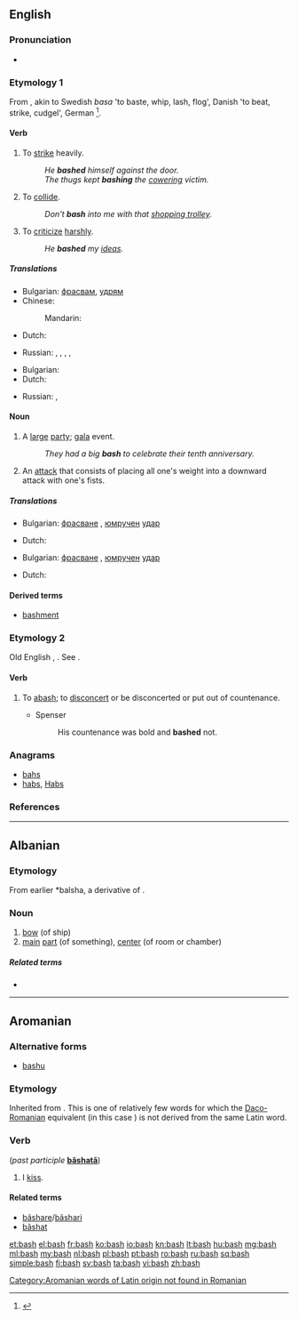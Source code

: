 ==English==

===Pronunciation===
* {{rhymes|æʃ}}

===Etymology 1===
From {{etyl|non|en}}, akin to Swedish ''basa'' 'to baste, whip, lash, flog', Danish {{term|baske||lang=da}} 'to beat, strike, cudgel', German {{term|patschen||to slap|lang=de}}<ref>{{R:ODS online|baske}}</ref>.

====Verb====
{{en-verb|bash|es}}

# To [[strike]] heavily.
#: ''He '''bashed''' himself against the door.''
#: ''The thugs kept '''bashing''' the [[cower]]ing victim.''
# To [[collide]].
#: ''Don't '''bash''' into me with that [[shopping trolley]].''
# To [[criticize]] [[harsh]]ly.
#: ''He '''bashed''' my [[idea]]s.''

=====Translations=====
{{trans-top|to strike}}
* Bulgarian: [[фрасвам]], [[удрям]]
* Chinese:
*: Mandarin: {{t+|cmn|揍|tr=zòu|sc=Hani}}
* Dutch: {{t|nl|neerslagen}}
{{trans-mid}}
* Russian: {{t+|ru|колотить|tr=kolotítʹ|sc=Cyrl}} {{impf}}, {{t+|ru|поколотить|tr=pokolotítʹ|sc=Cyrl}} {{pf.}}, {{t+|ru|бить|tr=bitʹ|sc=Cyrl}} {{impf}}, {{t+|ru|побить|tr=pobítʹ|sc=Cyrl}} {{pf.}}, {{t+|ru|избить|tr=izbítʹ|sc=Cyrl}} {{pf.}}
{{trans-bottom}}

{{trans-see|collide}}

{{trans-top|to criticize}}
* Bulgarian: {{t+|bg|критикувам}}
* Dutch: {{t|nl|kritiseren}}
{{trans-mid}}
* Russian: {{t+|ru|критиковать|tr=kritikovátʹ|sc=Cyrl}} {{impf}}, {{t+|ru|раскритиковать|tr=raskritikovátʹ|sc=Cyrl}} {{pf.}}
{{trans-bottom}}

====Noun====
{{en-noun|es}}

# A [[large]] [[party]]; [[gala]] event.
#: ''They had a big '''bash''' to celebrate their tenth anniversary.''
# An [[attack]] that consists of placing all one's weight into a downward attack with one's fists.

=====Translations=====
{{trans-top|gala}}
* Bulgarian: [[фрасване]] {{g|n}}, [[юмрук|юмручен]] [[удар]] {{g|m}}
{{trans-mid}}
* Dutch: {{t|nl|gala bal|n}}
{{trans-bottom}}

{{trans-top|an attack}}
* Bulgarian: [[фрасване]] {{g|n}}, [[юмрук|юмручен]] [[удар]] {{g|m}}
{{trans-mid}}
* Dutch: {{t|nl|neerslagen|n}}
{{trans-bottom}}

====Derived terms====
* [[bashment]]

===Etymology 2===
Old English {{term|baschen|lang=ang}}, {{term|baissen}}. See {{term|abash|lang=en}}.

====Verb====
{{en-verb|bashes|bashing|bashed}}

# {{context|obsolete|transitive|lang=en}} To [[abash]]; to [[disconcert]] or be disconcerted or put out of countenance.
#* Spenser
#*: His countenance was bold and '''bashed''' not.

{{Webster 1913}}

===Anagrams===
* [[bahs#English|bahs]]
* [[habs#English|habs]], [[Habs#English|Habs]]

===References===
<references/>

----

==Albanian==

===Etymology===
From earlier *balsha, a derivative of {{l|sq|ballë}}.

===Noun===
{{sq-noun|m|bashë|bashi|bashët}}

# [[bow]] (of ship)
# [[main]] [[part]] (of something), [[center]] (of room or chamber)

=====Related terms=====
* {{l|sq|ballë}}

----

==Aromanian==

===Alternative forms===
* [[bashu]]

===Etymology===
Inherited from {{etyl|la|rup}} {{term/t|la|bāsiō||I [[kiss]]}}. This is one of relatively few words for which the [[Daco-Romanian]] equivalent (in this case {{term|săruta|lang=ro}}) is not derived from the same Latin word.

===Verb===
{{head|rup|verb}} (''past participle'' '''[[bãshatã]]''')

# I [[kiss]].

====Related terms====
* [[bãshare]]/[[bãshari]]
* [[bãshat]]

[[Category:Aromanian words of Latin origin not found in Romanian]]

[[et:bash]]
[[el:bash]]
[[fr:bash]]
[[ko:bash]]
[[io:bash]]
[[kn:bash]]
[[lt:bash]]
[[hu:bash]]
[[mg:bash]]
[[ml:bash]]
[[my:bash]]
[[nl:bash]]
[[pl:bash]]
[[pt:bash]]
[[ro:bash]]
[[ru:bash]]
[[sq:bash]]
[[simple:bash]]
[[fi:bash]]
[[sv:bash]]
[[ta:bash]]
[[vi:bash]]
[[zh:bash]]